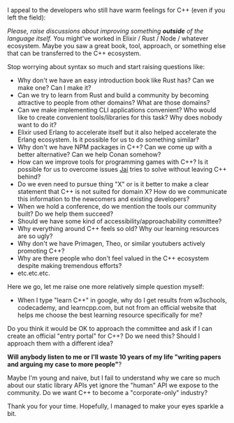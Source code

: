 I appeal to the developers who still have warm feelings for C++ (even if you left the field):

*Please, raise discussions about improving something **outside** of the language itself.* You might've worked in Elixir / Rust / Node / whatever ecosystem. Maybe you saw a great book, tool, approach, or something else that can be transferred to the C++ ecosystem.

Stop worrying about syntax so much and start raising questions like:
- Why don't we have an easy introduction book like Rust has? Can we make one? Can I make it?
- Can we try to learn from Rust and build a community by becoming attractive to people from other domains? What are those domains?
- Can we make implementing CLI applications convenient? Who would like to create convenient tools/libraries for this task? Why does nobody want to do it?
- Elixir used Erlang to accelerate itself but it also helped accelerate the Erlang ecosystem. Is it possible for us to do something similar?
- Why don't we have NPM packages in C++? Can we come up with a better alternative? Can we help Conan somehow?
- How can we improve tools for programming games with C++? Is it possible for us to overcome issues [Jai](https://inductive.no/jai/) tries to solve without leaving C++ behind?
- Do we even need to pursue thing "X" or is it better to make a clear statement that C++ is not suited for domain X? How do we communicate this information to the newcomers and existing developers?
- When we hold a conference, do we mention the tools our community built? Do we help them succeed?
- Should we have some kind of accessibility/approachability committee?
- Why everything around C++ feels so old? Why our learning resources are so ugly?
- Why don't we have Primagen, Theo, or similar youtubers actively promoting C++?
- Why are there people who don't feel valued in the C++ ecosystem despite making tremendous efforts?
- etc.etc.etc.


Here we go, let me raise one more relatively simple question myself:
- When I type "learn C++" in google, why do I get results from w3schools, codecademy, and learncpp.com, but not from an official website that helps me choose the best learning resource specifically for me?

Do you think it would be OK to approach the committee and ask if I can create an official "entry portal" for C++? Do we need this? Should I approach them with a different idea?

**Will anybody listen to me or I'll waste 10 years of my life "writing papers and arguing my case to more people"**?

Maybe I'm young and naive, but I fail to understand why we care so much about our static library APIs yet ignore the "human" API we expose to the community. Do we want C++ to become a "corporate-only" industry?

Thank you for your time. Hopefully, I managed to make your eyes sparkle a bit.
